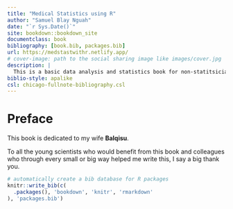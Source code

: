 ```yaml
--- 
title: "Medical Statistics using R"
author: "Samuel Blay Nguah"
date: "`r Sys.Date()`"
site: bookdown::bookdown_site
documentclass: book
bibliography: [book.bib, packages.bib]
url: https://medstastwithr.netlify.app/
# cover-image: path to the social sharing image like images/cover.jpg
description: |
  This is a basic data analysis and statistics book for non-statitsicians and statisticians.
biblio-style: apalike
csl: chicago-fullnote-bibliography.csl
---
```


# Preface

This book is dedicated to my wife **Balqisu**. 

To all the young scientists who would benefit from this book and colleagues who 
through every small or big way helped me write this, I say a big thank you. 



```r
# automatically create a bib database for R packages
knitr::write_bib(c(
  .packages(), 'bookdown', 'knitr', 'rmarkdown'
), 'packages.bib')
```
